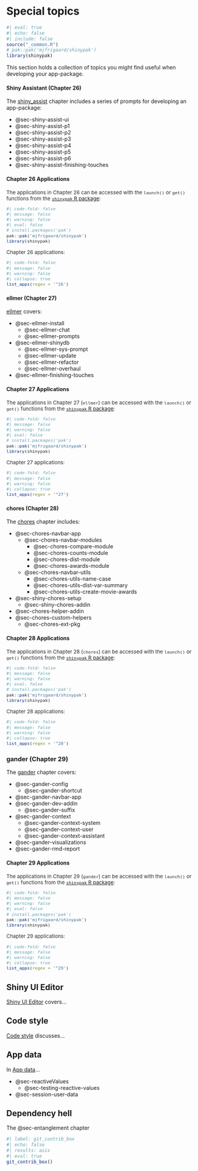 # Special topics {#sec-spec-topics .unnumbered}

```r
#| eval: true 
#| echo: false 
#| include: false
source("_common.R")
# pak::pak('mjfrigaard/shinypak')
library(shinypak)
```

This section holds a collection of topics you might find useful when developing your app-package.

:::: {.callout-tip collapse="true" title="Review Chapters 26 - 29"}

::: {.callout-note collapse='true'}

#### Shiny Assistant (Chapter 26)

The [shiny_assist](shiny_assist.qmd) chapter includes a series of prompts for developing an app-package:

- @sec-shiny-assist-ui    
- @sec-shiny-assist-p1  
- @sec-shiny-assist-p2  
- @sec-shiny-assist-p3  
- @sec-shiny-assist-p4  
- @sec-shiny-assist-p5  
- @sec-shiny-assist-p6
- @sec-shiny-assist-finishing-touches    

:::: {.callout-tip collapse='true' appearance='default'}

#### Chapter 26 Applications

::: {style='font-size: 0.95em; color: #282b2d;'}

The applications in Chapter 26 can be accessed with the `launch()` or `get()` functions from the [`shinypak` R package](https://mjfrigaard.github.io/shinypak/):

```r
#| code-fold: false 
#| message: false
#| warning: false
#| eval: false
# install.packages('pak')
pak::pak('mjfrigaard/shinypak')
library(shinypak)
```

Chapter 26 applications:
  
```r
#| code-fold: false 
#| message: false
#| warning: false
#| collapse: true
list_apps(regex = '^26')
```

::: 

::::

:::

::: {.callout-note collapse='true'}

#### ellmer (Chapter 27)

[ellmer](ellmer.qmd) covers:

- @sec-ellmer-install
    - @sec-ellmer-chat    
    - @sec-ellmer-prompts      
- @sec-ellmer-shinydb   
    - @sec-ellmer-sys-prompt        
    - @sec-ellmer-update    
    - @sec-ellmer-refactor      
    - @sec-ellmer-overhaul    
- @sec-ellmer-finishing-touches       

:::: {.callout-tip collapse='true' appearance='default'}

#### Chapter 27 Applications

::: {style='font-size: 0.95em; color: #282b2d;'}

The applications in Chapter 27 (`ellmer`) can be accessed with the `launch()` or `get()` functions from the [`shinypak` R package](https://mjfrigaard.github.io/shinypak/):


```r
#| code-fold: false 
#| message: false
#| warning: false
#| eval: false
# install.packages('pak')
pak::pak('mjfrigaard/shinypak')
library(shinypak)
```

Chapter 27 applications:
  
```r
#| code-fold: false 
#| message: false
#| warning: false
#| collapse: true
list_apps(regex = '^27')
```

::: 

::::

:::

::: {.callout-note collapse='true'}

#### chores (Chapter 28)

The [chores](chores.qmd) chapter includes:

- @sec-chores-navbar-app    
    - @sec-chores-navbar-modules      
        - @sec-chores-compare-module    
        - @sec-chores-counts-module   
        - @sec-chores-dist-module   
        - @sec-chores-awards-module   
    - @sec-chores-navbar-utils    
        - @sec-chores-utils-name-case    
        - @sec-chores-utils-dist-var-summary     
        - @sec-chores-utils-create-movie-awards     
- @sec-shiny-chores-setup     
    - @sec-shiny-chores-addin     
- @sec-chores-helper-addin      
- @sec-chores-custom-helpers  
    - @sec-chores-ext-pkg

:::: {.callout-tip collapse='true' appearance='default'}

#### Chapter 28 Applications

::: {style='font-size: 0.95em; color: #282b2d;'}

The applications in Chapter 28 (`chores`) can be accessed with the `launch()` or `get()` functions from the [`shinypak` R package](https://mjfrigaard.github.io/shinypak/):


```r
#| code-fold: false 
#| message: false
#| warning: false
#| eval: false
# install.packages('pak')
pak::pak('mjfrigaard/shinypak')
library(shinypak)
```

Chapter 28 applications:
  
```r
#| code-fold: false 
#| message: false
#| warning: false
#| collapse: true
list_apps(regex = '^28')
```

::: 

::::

:::

::: {.callout-note collapse='true'}

### gander (Chapter 29)

The [gander](gander.qmd) chapter covers:

- @sec-gander-config
    - @sec-gander-shortcut    
- @sec-gander-navbar-app    
- @sec-gander-dev-addin   
    - @sec-gander-suffix    
- @sec-gander-context     
    - @sec-gander-context-system      
    - @sec-gander-context-user      
    - @sec-gander-context-assistant     
- @sec-gander-visualizations      
- @sec-gander-rmd-report    

:::: {.callout-tip collapse='true' appearance='default'}

#### Chapter 29 Applications

::: {style='font-size: 0.95em; color: #282b2d;'}

The applications in Chapter 29 (`gander`) can be accessed with the `launch()` or `get()` functions from the [`shinypak` R package](https://mjfrigaard.github.io/shinypak/):


```r
#| code-fold: false 
#| message: false
#| warning: false
#| eval: false
# install.packages('pak')
pak::pak('mjfrigaard/shinypak')
library(shinypak)
```

Chapter 29 applications:
  
```r
#| code-fold: false 
#| message: false
#| warning: false
#| collapse: true
list_apps(regex = '^29')
```

::: 

::::

:::

::::

## Shiny UI Editor 

[Shiny UI Editor](shiny_ui_edit.qmd) covers...

## Code style

[Code style](code.qmd) discusses...

## App data

In [App data](app_data.qmd)...

- @sec-reactiveValues   
    - @sec-testing-reactive-values     
- @sec-session-user-data    


## Dependency hell

The @sec-entanglement chapter


```r
#| label: git_contrib_box
#| echo: false
#| results: asis
#| eval: true
git_contrib_box()
```
